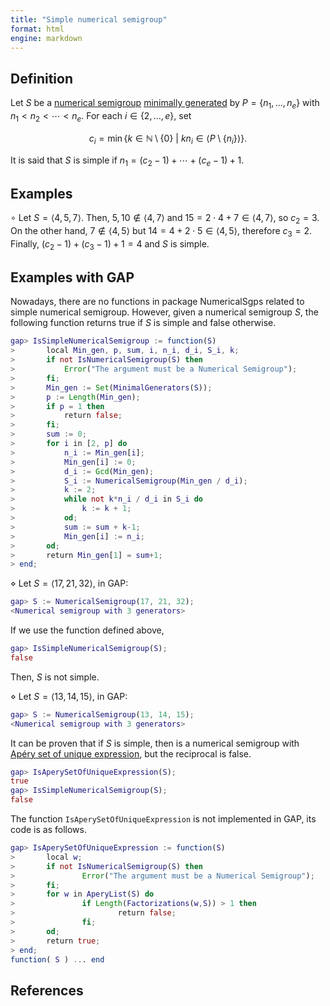 ```yaml
---
title: "Simple numerical semigroup"
format: html
engine: markdown
---
```


<!-- Definición de Num. Sem. -->

## Definition

Let $S$ be a [numerical semigroup](../Basic-concepts/Numerical-semigroup.qmd) [minimally generated](../Basic-concepts/Minimal-set-of-generators.qmd) by $P = \{n_1, \ldots, n_e\}$ with $n_1 < n_2 < \cdots < n_e$. For each $i \in \{2, \ldots, e\}$, set

$$
c_i = \min \{k \in \mathbb{N} \setminus \{0\} ~ | ~ kn_i \in \langle P \setminus \{n_i\} \rangle\}.
$$

It is said that $S$ is simple if $n_1 = (c_2 - 1) + \cdots + (c_e - 1)+1$.

## Examples

$\circ$ Let $S = \langle 4, 5, 7 \rangle$. Then, $5, 10 \not \in \langle 4, 7 \rangle$ and $15 = 2 \cdot 4 + 7 \in \langle 4, 7 \rangle$, so $c_2 = 3$. On the other hand, $7 \not \in \langle 4, 5 \rangle$ but $14 = 4 + 2 \cdot 5 \in \langle 4, 5 \rangle$, therefore $c_3 = 2$. Finally, $(c_2-1) + (c_3 - 1)+1 = 4$ and $S$ is simple.

## Examples with GAP

Nowadays, there are no functions in package NumericalSgps related to simple numerical semigroup. However, given a numerical semigroup $S$, the following function returns true if $S$ is simple and false otherwise.

``` gap
gap> IsSimpleNumericalSemigroup := function(S)
>       local Min_gen, p, sum, i, n_i, d_i, S_i, k;
>       if not IsNumericalSemigroup(S) then
>           Error("The argument must be a Numerical Semigroup");
>       fi;
>       Min_gen := Set(MinimalGenerators(S));
>       p := Length(Min_gen);
>       if p = 1 then 
>           return false; 
>       fi;
>       sum := 0;
>       for i in [2, p] do
>           n_i := Min_gen[i];
>           Min_gen[i] := 0;
>           d_i := Gcd(Min_gen);
>           S_i := NumericalSemigroup(Min_gen / d_i);
>           k := 2;
>           while not k*n_i / d_i in S_i do
>               k := k + 1;
>           od;
>           sum := sum + k-1;
>           Min_gen[i] := n_i;
>       od;
>       return Min_gen[1] = sum+1;
> end;
```

$\diamond$ Let $S = \langle 17, 21, 32 \rangle$, in GAP:

``` gap
gap> S := NumericalSemigroup(17, 21, 32);
<Numerical semigroup with 3 generators>
```

If we use the function defined above,

``` gap
gap> IsSimpleNumericalSemigroup(S);
false
```

Then, $S$ is not simple.

$\diamond$ Let $S = \langle 13, 14, 15 \rangle$, in GAP:

``` gap
gap> S := NumericalSemigroup(13, 14, 15);
<Numerical semigroup with 3 generators>
```

It can be proven that if $S$ is simple, then is a numerical semigroup with [Apéry set of unique expression](NS-Apery-set.qmd), but the reciprocal is false.

``` gap
gap> IsAperySetOfUniqueExpression(S);
true
gap> IsSimpleNumericalSemigroup(S);
false
```

The function `IsAperySetOfUniqueExpression` is not implemented in GAP, its code is as follows.

``` gap
gap> IsAperySetOfUniqueExpression := function(S)
>       local w;
>       if not IsNumericalSemigroup(S) then
>               Error("The argument must be a Numerical Semigroup");
>       fi;
>       for w in AperyList(S) do
>               if Length(Factorizations(w,S)) > 1 then
>                       return false;
>               fi;
>       od;
>       return true;
> end;
function( S ) ... end
```

## References

